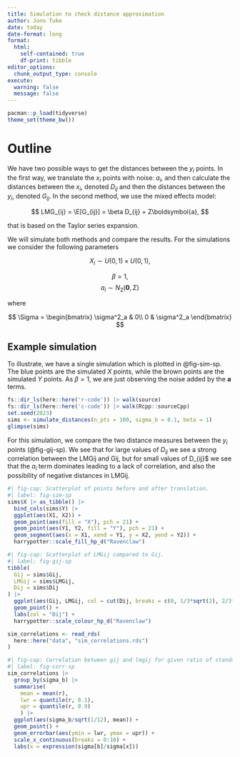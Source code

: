 ```yaml
---
title: Simulation to check distance approximation
author: Jono Tuke
date: today
date-format: long
format: 
  html: 
    self-contained: true
    df-print: tibble
editor_options: 
  chunk_output_type: console
execute: 
  warning: false
  message: false
---
```


```r
pacman::p_load(tidyverse)
theme_set(theme_bw())
```

# Outline

We have two possible ways to get the distances between the $y_i$ points. In the first way, we translate the $x_i$ points with noise: $a_i$, and then calculate the distances between the $x_i$, denoted $D_{ij}$ and then the distances between the $y_i$, denoted $G_{ij}$. In the second method, we use the mixed effects model:

$$
LMG_{ij} = \E[G_{ij}] = \beta D_{ij} + Z\boldsymbol{a}, 
$$

that is based on the Taylor series expansion.

We will simulate both methods and compare the results. For the simulations we consider the following parameters

$$
X_i \sim U(0,1) \times U(0,1), 
$$

$$
\beta = 1, 
$$
$$
a_i \sim N_2(\boldsymbol{0}, \Sigma)
$$

where

$$
\Sigma = 
\begin{bmatrix}
\sigma^2_a & 0\\
0 & \sigma^2_a
\end{bmatrix}
$$

## Example simulation

To illustrate, we have a single simulation which is plotted in @fig-sim-sp. The blue points are the simulated $X$ points, while the brown points are the simulated $Y$ points. As $\beta = 1$, we are just observing the noise added by the $\boldsymbol{a}$ terms. 

```r
fs::dir_ls(here::here('r-code')) |> walk(source)
fs::dir_ls(here::here('c-code')) |> walk(Rcpp::sourceCpp)
set.seed(2023)
sims <- simulate_distances(n_pts = 100, sigma_b = 0.1, beta = 1)
glimpse(sims)
```

For this simulation, we compare the two distance measures between the $y_i$ points (@fig-gij-sp). We see that for large values of $D_{ij}$ we see a strong correlation between the LMGij and Gij, but for small values of D_{ij}$ we see that the $a_i$ term dominates leading to a lack of correlation, and also the possibility of negative distances in LMGij. 

```r
#| fig-cap: Scatterplot of points before and after translation. 
#| label: fig-sim-sp
sims$X |> as_tibble() |>
  bind_cols(sims$Y) |>
  ggplot(aes(X1, X2)) +
  geom_point(aes(fill = "X"), pch = 21) +
  geom_point(aes(Y1, Y2, fill = "Y"), pch = 21) +
  geom_segment(aes(x = X1, xend = Y1, y = X2, yend = Y2)) + 
  harrypotter::scale_fill_hp_d("Ravenclaw")
```

```r
#| fig-cap: Scatterplot of LMGij compared to Gij. 
#| label: fig-gij-sp
tibble(
  Gij = sims$Gij,
  LMGij = sims$LMGij,
  Dij = sims$Dij
) |>
  ggplot(aes(Gij, LMGij, col = cut(Dij, breaks = c(0, 1/3*sqrt(2), 2/3*sqrt(2), sqrt(2))))) +
  geom_point() + 
  labs(col = "Dij") + 
  harrypotter::scale_colour_hp_d("Ravenclaw")
```

```r
sim_correlations <- read_rds(
  here::here("data", "sim_correlations.rds")
)
```

```r
#| fig-cap: Correlation between gij and lmgij for given ratio of standard deviation of noise term compared to points
#| label: fig-corr-sp
sim_correlations |>
  group_by(sigma_b) |>
  summarise(
    mean = mean(r),
    lwr = quantile(r, 0.1),
    upr = quantile(r, 0.9)
    ) |>
  ggplot(aes(sigma_b/sqrt(1/12), mean)) +
  geom_point() +
  geom_errorbar(aes(ymin = lwr, ymax = upr)) +
  scale_x_continuous(breaks = 0:10) +
  labs(x = expression(sigma[b]/sigma[x]))

```



